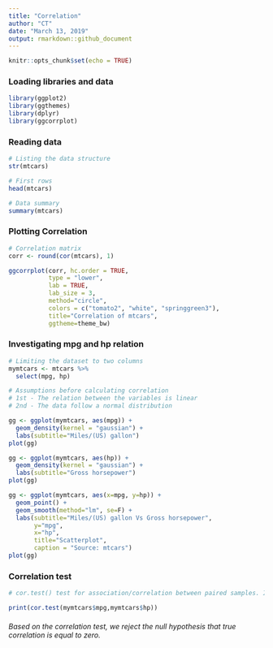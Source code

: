 ---
title: "Correlation"
author: "CT"
date: "March 13, 2019"
output: rmarkdown::github_document
---

```{r setup, include=FALSE, message=FALSE, warning=FALSE}
knitr::opts_chunk$set(echo = TRUE)
```

### Loading libraries and data

```{r read, message=FALSE, warning=FALSE}
library(ggplot2)
library(ggthemes)
library(dplyr)
library(ggcorrplot)
```
### Reading data

```{r cars}

# Listing the data structure
str(mtcars)

# First rows
head(mtcars)

# Data summary
summary(mtcars)

```
### Plotting Correlation

```{r plotcorrelation, echo=FALSE}

# Correlation matrix
corr <- round(cor(mtcars), 1)

ggcorrplot(corr, hc.order = TRUE, 
           type = "lower", 
           lab = TRUE, 
           lab_size = 3, 
           method="circle",
           colors = c("tomato2", "white", "springgreen3"), 
           title="Correlation of mtcars", 
           ggtheme=theme_bw)
```

### Investigating mpg and hp relation

```{r plotting}
# Limiting the dataset to two columns
mymtcars <- mtcars %>%
  select(mpg, hp)

# Assumptions before calculating correlation
# 1st - The relation between the variables is linear
# 2nd - The data follow a normal distribution

gg <- ggplot(mymtcars, aes(mpg)) + 
  geom_density(kernel = "gaussian") +
  labs(subtitle="Miles/(US) gallon")
plot(gg)

gg <- ggplot(mymtcars, aes(hp)) + 
  geom_density(kernel = "gaussian") +
  labs(subtitle="Gross horsepower")
plot(gg)

gg <- ggplot(mymtcars, aes(x=mpg, y=hp)) + 
  geom_point() + 
  geom_smooth(method="lm", se=F) + 
  labs(subtitle="Miles/(US) gallon Vs Gross horsepower", 
       y="mpg", 
       x="hp", 
       title="Scatterplot", 
       caption = "Source: mtcars")
plot(gg)
```

### Correlation test

```{r correlation}

# cor.test() test for association/correlation between paired samples. It returns both the correlation coefficient and the significance level(or p-value) of the correlation.

print(cor.test(mymtcars$mpg,mymtcars$hp))

```
###### Based on the correlation test, we reject the null hypothesis that true correlation is equal to zero.


